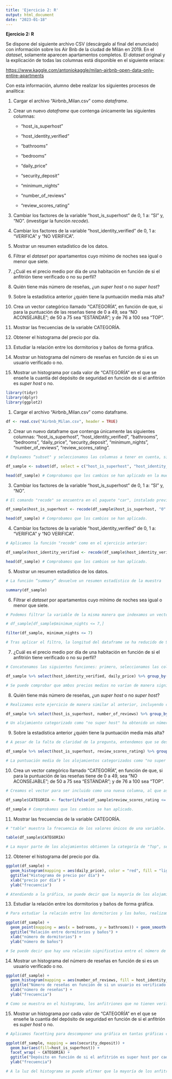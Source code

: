 ```yaml
---
title: 'Ejercicio 2: R'
output: html_document
date: "2023-01-18"
---
```


**Ejercicio 2: R**

Se dispone del siguiente archivo CSV (descárgalo al final del enunciado) con información sobre los Air Bnb de la ciudad de Milán en 2019. En el *dataset*, solamente aparecen apartamentos completos. El *dataset* original y la explicación de todas las columnas está disponible en el siguiente enlace:

<https://www.kaggle.com/antoniokaggle/milan-airbnb-open-data-only-entire-apartments>

Con esta información, alumno debe realizar los siguientes procesos de analítica:

1.  Cargar el archivo "Airbnb_Milan.csv" como *dataframe*.

2.  Crear un nuevo *dataframe* que contenga únicamente las siguientes columnas:

    -   "host_is_superhost"

    -   "host_identity_verified"

    -   "bathrooms"

    -   "bedrooms"

    -   "daily_price"

    -   "security_deposit"

    -   "minimum_nights"

    -   "number_of_reviews"

    -   "review_scores_rating"

3.  Cambiar los factores de la variable "host_is_superhost" de 0, 1 a: "SI" y, "NO". (investigar la función *recode*).

4.  Cambiar los factores de la variable "host_identity_verified" de 0, 1 a: "VERIFICA" y "NO VERIFICA".

5.  Mostrar un resumen estadístico de los datos.

6.  Filtrar el *dataset* por apartamentos cuyo mínimo de noches sea igual o menor que siete.

7.  ¿Cuál es el precio medio por día de una habitación en función de si el anfitrión tiene verificado o no su perfil?

8.  Quién tiene más número de reseñas, ¿un *super host* o no *super host*?

9.  Sobre la estadística anterior ¿quién tiene la puntuación media más alta?

10. Crea un vector categórico llamado "CATEGORÍA", en función de que, si para la puntuación de las reseñas tiene de 0 a 49, sea "NO ACONSEJABLE"; de 50 a 75 sea "ESTÁNDAR"; y de 76 a 100 sea "TOP".

11. Mostrar las frecuencias de la variable CATEGORÍA.

12. Obtener el histograma del precio por día.

13. Estudiar la relación entre los dormitorios y baños de forma gráfica.

14. Mostrar un histograma del número de reseñas en función de si es un usuario verificado o no.

15. Mostrar un histograma por cada valor de "CATEGORÍA" en el que se enseñe la cuantía del depósito de seguridad en función de si el anfitrión es *super host* o no.

```r
library(tidyr)
library(dplyr)
library(ggplot2)
```

1.  Cargar el archivo "Airbnb_Milan.csv" como dataframe.

```r
df <- read.csv("Airbnb_Milan.csv", header = TRUE)
```

2.  Crear un nuevo dataframe que contenga únicamente las siguientes columnas: "host_is_superhost", "host_identity_verified", "bathrooms", "bedrooms", "daily_price", "security_deposit", "minimum_nights", "number_of_reviews", "review_scores_rating".

```r
# Empleamos “subset" y seleccionamos las columnas a tener en cuenta, simplemente copiando sus denominaciones del enunciado, a través del parámetro “select”:

df_sample <- subset(df, select = c("host_is_superhost", "host_identity_verified", "bathrooms", "bedrooms", "daily_price", "security_deposit", "minimum_nights", "number_of_reviews", "review_scores_rating"))

head(df_sample) # Comprobamos que los cambios se han aplicado en la muestra creada a partir del dataframe.
```

3.  Cambiar los factores de la variable "host_is_superhost" de 0, 1 a: "SI" y, "NO".

```r
# El comando "recode" se encuentra en el paquete "car", instalado previamente en el entorno gráfico. Realizado esto, se aplica la función "recode" de la siguiente manera:

df_sample$host_is_superhost <- recode(df_sample$host_is_superhost, "0" = "SI", "1" = "NO")

head(df_sample) # Comprobamos que los cambios se han aplicado.
```

4.  Cambiar los factores de la variable "host_identity_verified" de 0, 1 a: "VERIFICA" y "NO VERIFICA".

```r
# Aplicamos la función "recode" como en el ejercicio anterior:

df_sample$host_identity_verified <- recode(df_sample$host_identity_verified, "0" = "VERIFICA", "1" = "NO VERIFICA")

head(df_sample) # Comprobamos que los cambios se han aplicado.
```

5.  Mostrar un resumen estadístico de los datos.

```r
# La función “summary” devuelve un resumen estadístico de la muestra

summary(df_sample)
```

6.  Filtrar el *dataset* por apartamentos cuyo mínimo de noches sea igual o menor que siete.

```r
# Podemos filtrar la variable de la misma manera que indexamos un vector o bien utilizando la función "filter" de la librería "Dplyr" (aplicamos esta última).

# df_sample[df_sample$minimum_nights <= 7,]

filter(df_sample, minimum_nights <= 7)

# Tras aplicar el filtro, la longitud del dataframe se ha reducido de 9322 filas, como se puede comprobar en el ejercicio anterior, a 9005 filas.
```

7.  ¿Cuál es el precio medio por día de una habitación en función de si el anfitrión tiene verificado o no su perfil?

```r
# Concatenamos las siguientes funciones: primero, seleccionamos las columnas a tener en cuenta, después agrupamos los datos de la variable "host_identity_verified" y, a continuación, mostramos la estadística aplicada sobre la variable "daily_price", en este caso la media.

df_sample %>% select(host_identity_verified, daily_price) %>% group_by(host_identity_verified) %>% summarise(mean_daily_price = mean(daily_price))

# Se puede comprobar que ambos precios medios no varían de manera significativa en función de si el anfitrión tiene verificado o no su perfil.
```

8.  Quién tiene más número de reseñas, ¿un *super host* o no *super host*?

```r
# Realizamos este ejercicio de manera similar al anterior, incluyendo como estadística a obtener el valor máximo del número de reseñas:

df_sample %>% select(host_is_superhost, number_of_reviews) %>% group_by(host_is_superhost) %>% summarise(max(number_of_reviews))

# Un alojamiento categorizado como "no super host" ha obtenido un número de reseñas superior al número máximo de reseñas de un "super host".
```

9.  Sobre la estadística anterior ¿quién tiene la puntuación media más alta?

```r
# A pesar de la falta de claridad de la pregunta, entendemos que se desea obtener la puntuación media de las calificaciones obtenidas en las reseñas ("review_scores_rating") teniendo en cuenta, como en la cuestión anterior, las categorías de la variable "host_is_superhost". Esto se calcularía de manera semejante a los dos ejercicios precedentes.

df_sample %>% select(host_is_superhost, review_scores_rating) %>% group_by(host_is_superhost) %>% summarise(mean_scores = mean(review_scores_rating))

# La puntuación media de los alojamientos categorizados como "no super host" es superior (96.92) a la puntuación media de los alojamientos "super host" (91.61).
```

10. Crea un vector categórico llamado "CATEGORÍA", en función de que, si para la puntuación de las reseñas tiene de 0 a 49, sea "NO ACONSEJABLE"; de 50 a 75 sea "ESTÁNDAR"; y de 76 a 100 sea "TOP".

```r
# Creamos el vector para ser incluido como una nueva columna, al que asignamos la sentencia condicional indicada en el enunciado. Lo hacemos a través de la función "ifelse", que es la versión vectorizada del condicional "if else".

df_sample$CATEGORIA <- factor(ifelse(df_sample$review_scores_rating <= 49, "NO ACONSEJABLE", ifelse(df_sample$review_scores_rating <= 75, "ESTANDAR", "TOP")))

df_sample # Comprobamos que los cambios se han aplicado.
```

11. Mostrar las frecuencias de la variable CATEGORÍA.

```r
# "table" muestra la frecuencia de los valores únicos de una variable.

table(df_sample$CATEGORIA)

# La mayor parte de los alojamientos obtienen la categoría de "Top", seguido por un valor bastante más inferior por la categoría "Estandar" y una reducida parte por la categoría "No aconsejable", de acuerdo a la puntuación de las reseñas.
```

12. Obtener el histograma del precio por día.

```r
ggplot(df_sample) +
  geom_histogram(mapping = aes(daily_price), color = "red", fill = "lightblue", alpha = 0.6) +
  ggtitle("Histograma de precio por día") + 
  xlab("precio por día") +
  ylab("frecuencia")

# Atendiendo a la gráfica, se puede decir que la mayoría de los alojamientos comparten un precio por día semejante, con valores medios en torno a 103-104 aproximadamente, como se deduce del ejercicio 7.
```

13. Estudiar la relación entre los dormitorios y baños de forma gráfica.

```r
# Para estudiar la relación entre los dormitorios y los baños, realizamos una regresión lineal, incluyendo smooth.

ggplot(df_sample) +
  geom_point(mapping = aes(x = bedrooms, y = bathrooms)) + geom_smooth(aes(bedrooms, bathrooms),  method = lm) +
  ggtitle("Relación entre dormitorios y baños") + 
  xlab("número de dormitorios") +
  ylab("número de baños")

# Se puede decir que hay una relación significativa entre el número de dormitorios y el de baños de los alojamientos pues, en general, a mayor número de los primeros tienden a aumentar los segundos.
```

14. Mostrar un histograma del número de reseñas en función de si es un usuario verificado o no.

```r
ggplot(df_sample) +
  geom_histogram(mapping = aes(number_of_reviews, fill = host_identity_verified), color = "red") +
  ggtitle("Número de reseñas en función de si un usuario es verificado o no") + 
  xlab("número de reseñas") +
  ylab("frecuencia")

# Como se muestra en el histograma, los anfitriones que no tienen verificado su perfil obtienen mayor número de reseñas que los que sí tienen verificado su perfil. En cualquier caso, la mayoría recibe menos de 50 de reseñas.
```

15. Mostrar un histograma por cada valor de "CATEGORÍA" en el que se enseñe la cuantía del depósito de seguridad en función de si el anfitrión es *super host* o no.

```r
# Aplicamos facetting para descomponer una gráfica en tantas gráficas como valores únicos tiene la variable "CATEGORIA".

ggplot(df_sample, mapping = aes(security_deposit)) +
  geom_bar(aes(fill=host_is_superhost)) +
  facet_wrap( ~ CATEGORIA) +
  ggtitle("Depósito en función de si el anfitrión es super host por cada valor de categoría") +   xlab("depósito de seguridad") +
  ylab("frecuencia")

# A la luz del histograma se puede afirmar que la mayoría de los anfitriones están catalogados como "Top", tal y como se comprobó en el ejercicio 11. En relación con esto, la mayoría de los anfitriones se consideran "super host". En todos los casos, el depósito que se les entrega a los anfitriones representa los valores más bajos.
```
